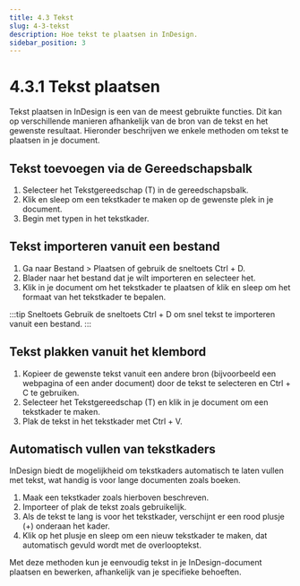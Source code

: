 ```yaml
---
title: 4.3 Tekst
slug: 4-3-tekst
description: Hoe tekst te plaatsen in InDesign.
sidebar_position: 3
---
```



# 4.3.1 Tekst plaatsen

Tekst plaatsen in InDesign is een van de meest gebruikte functies. Dit kan op verschillende manieren afhankelijk van de bron van de tekst en het gewenste resultaat. Hieronder beschrijven we enkele methoden om tekst te plaatsen in je document.

## Tekst toevoegen via de Gereedschapsbalk

1. Selecteer het <Highlight>Tekstgereedschap</Highlight> (<Highlight>T</Highlight>) in de gereedschapsbalk.
2. Klik en sleep om een tekstkader te maken op de gewenste plek in je document.
3. Begin met typen in het tekstkader.

<!-- ![Tekstkader maken](img/text-tool.jpg) -->

## Tekst importeren vanuit een bestand

1. Ga naar <Highlight>Bestand</Highlight> > <Highlight>Plaatsen</Highlight> of gebruik de sneltoets <Highlight>Ctrl</Highlight> + <Highlight>D</Highlight>.
2. Blader naar het bestand dat je wilt importeren en selecteer het.
3. Klik in je document om het tekstkader te plaatsen of klik en sleep om het formaat van het tekstkader te bepalen.

<!-- ![Tekst plaatsen](img/place-text.jpg) -->

:::tip Sneltoets
Gebruik de sneltoets <Highlight>Ctrl</Highlight> + <Highlight>D</Highlight> om snel tekst te importeren vanuit een bestand.
:::

## Tekst plakken vanuit het klembord

1. Kopieer de gewenste tekst vanuit een andere bron (bijvoorbeeld een webpagina of een ander document) door de tekst te selecteren en <Highlight>Ctrl</Highlight> + <Highlight>C</Highlight> te gebruiken.
2. Selecteer het <Highlight>Tekstgereedschap</Highlight> (<Highlight>T</Highlight>) en klik in je document om een tekstkader te maken.
3. Plak de tekst in het tekstkader met <Highlight>Ctrl</Highlight> + <Highlight>V</Highlight>.

<!-- ![Tekst plakken](img/paste-text.jpg) -->

## Automatisch vullen van tekstkaders

InDesign biedt de mogelijkheid om tekstkaders automatisch te laten vullen met tekst, wat handig is voor lange documenten zoals boeken.

1. Maak een tekstkader zoals hierboven beschreven.
2. Importeer of plak de tekst zoals gebruikelijk.
3. Als de tekst te lang is voor het tekstkader, verschijnt er een rood plusje (+) onderaan het kader.
4. Klik op het plusje en sleep om een nieuw tekstkader te maken, dat automatisch gevuld wordt met de overlooptekst.

<!-- ![Overlooptekst](img/overflow-text.jpg) -->

Met deze methoden kun je eenvoudig tekst in je InDesign-document plaatsen en bewerken, afhankelijk van je specifieke behoeften.
